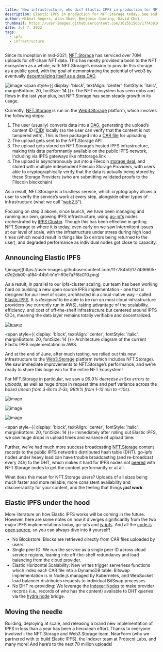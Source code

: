 ```yaml
---
title: 'New infrastructure, who dis? Elastic IPFS in production for NFT.Storage'
description: Elastic IPFS in production for NFT.Storage today. See and feel the difference!
author: Mikeal Rogers, Alan Shaw, Benjamin Goering, David Choi
thumbnail: https://user-images.githubusercontent.com/102551503/177439167-7f94f062-0c4b-4055-b461-7edf24468294.png
date: Jul 7, 2022
tags:
  - ipfs
  - infrastructure
---
```


Since its inception in mid-2021, [NFT.Storage](http://NFT.Storage) has serviced over 70M uploads for off-chain NFT data. This has mostly provided a boon to the NFT ecosystem as a whole, with NFT.Storage’s mission to provide this storage as a public good, with the goal of demonstrating the potential of web3 by eventually [decentralizing itself as a data DAO](https://nft.storage/blog/post/2022-01-20-decentralizing-nft-storage/).

![image](https://user-images.githubusercontent.com/11778450/177436535-4c010006-b9b5-46ba-ac52-375fb5a74e9e.png)
<span style={{ display: 'block', textAlign: 'center', fontStyle: 'italic', marginBottom: 20, fontSize: 14 }}>
  The NFT ecosystem has seen ebbs and flows in the last year plus, but NFT.Storage has seen steady growth in its usage.
</span>

Currently, [NFT.Storage](http://NFT.Storage) is run on the [Web3.Storage](http://Web3.Storage) platform, which involves the following steps:

1. The user (usually) converts data into a [DAG](https://docs.ipfs.io/concepts/merkle-dag/), generating the upload’s content ID ([CID](https://docs.ipfs.io/concepts/content-addressing/)) locally (so the user can verify that the content is not tampered with). This is then packaged into a [CAR file](https://ipld.io/specs/transport/car/) for uploading
2. The upload gets sent to the NFT.Storage API
3. The upload gets stored on NFT.Storage’s hosted IPFS infrastructure, making this data performantly available on the public IPFS network, including via IPFS gateways like nftstorage.link
4. The upload is asynchronously put into a Filecoin [storage deal](https://filecoin.io/blog/posts/how-storage-and-retrieval-deals-work-on-filecoin/), and stored with multiple independent Filecoin Storage Providers, with users able to cryptographically verify that the data is actually being stored by these Storage Providers (who are submitting validated proofs to the Filecoin blockchain)

As a result, NFT.Storage is a trustless service, which cryptography allows a user to verify the service’s work at every step, alongside other types of infrastructure (what we call “[web2.5](https://nft.storage/blog/post/2022-02-21-use-web3-to-speed-up-web2/)”).

Focusing on step 3 above, since launch, we have been managing and running our own, growing IPFS infrastructure, using [go-ipfs](https://github.com/ipfs/go-ipfs) nodes orchestrated by [IPFS Cluster](https://ipfscluster.io/). Though this has been effective in getting NFT.Storage to where it is today, even early on we saw intermittent issues at our level of scale, with the infrastructure under stress during high load times (which would result in things like 5xx errors being returned to the user), and degraded performance as individual nodes got close to capacity. 

## Announcing Elastic IPFS

<div style={{ display: 'flex', justifyContent: 'center', maxWidth: '150px', margin: '0 auto 1rem' }}>
  ![image](https://user-images.githubusercontent.com/11778450/177436605-d7d2db00-a184-44b1-b1e1-90e7a7f8c010.png)
</div>

As a result, in parallel to our ipfs-cluster scaling, our team has been working hard on building a new open source IPFS implementation - one that is designed for our level of scale, architected in a cloud-native way - called [Elastic IPFS](https://github.com/elastic-ipfs/elastic-ipfs). It is *designed* to be able to be run on most cloud infrastructure providers (we currently run in AWS), taking advantage of the scalability, efficiency, and cost of off-the-shelf infrastructure but centered around IPFS CIDs, meaning the data layer remains totally verifiable and decentralized.

<a href="https://user-images.githubusercontent.com/11778450/177436641-9f8b717d-40dd-4e09-9c09-1ae7feb17792.png" target="_blank">![image](https://user-images.githubusercontent.com/11778450/177436641-9f8b717d-40dd-4e09-9c09-1ae7feb17792.png)</a>

<span style={{ display: 'block', textAlign: 'center', fontStyle: 'italic', marginBottom: 20, fontSize: 14 }}>
  Architecture diagram of the current Elastic IPFS implementation in AWS.
</span>

And at the end of June, after much testing, we rolled out this new infrastructure to the [Web3.Storage](http://Web3.Storage) platform (which includes NFT.Storage). We saw immediate improvements to NFT.Storage’s performance, and we’re ready to share this huge win for the entire NFT Ecosystem!

For NFT.Storage in particular, we saw a <em>99.9% decrease in 5xx errors to uploads</em>, as well as huge drops in request time and perf variance across the board (<em>mean from 3-8s to 2-3s, 99th% from 1-10 min to \<10s</em>).

![image](https://user-images.githubusercontent.com/1189523/177662933-40451acb-becb-4a52-a1d2-c066f33da352.png)

![image](https://user-images.githubusercontent.com/1189523/177662931-53164a40-f70b-49ec-bd6f-f3db7d7a9815.png)

![image](https://user-images.githubusercontent.com/1189523/177662927-d19c1519-b081-40df-b90f-a297f1a9f850.png)

<span style={{ display: 'block', textAlign: 'center', fontStyle: 'italic', marginBottom: 20, fontSize: 14 }}>
  Immediately after rolling out Elastic IPFS, we saw huge drops in upload times and variance of upload time.
</span>

Further, we’ve had much more success broadcasting [NFT.Storage](http://NFT.Storage) content records to the public IPFS network’s distributed hash table (DHT). go-ipfs nodes under heavy load can have trouble broadcasting (and re-broadcast every 24h)  to the DHT, which makes it hard for IPFS nodes not [peered](https://docs.ipfs.io/how-to/peering-with-content-providers/) with NFT.Storage nodes to get the content performantly or at all.

What does this mean for NFT.Storage users? Uploads of all sizes being much faster and more reliable, more consistent availability and discoverability for your content, and the feeling that things ***just work***.

## Elastic IPFS under the hood

More literature on how Elastic IPFS works will be coming in the future. However, here are some notes on how it diverges significantly from the two major IPFS implementations today, go-ipfs and [js-ipfs](https://js.ipfs.io/). And all the [code is open source](https://github.com/ipfs-elastic-provider), so you can always dive into it yourself!

- No Blockstore: Blocks are retrieved directly from CAR files uploaded by users.
- Single peer ID: We run the service as a single peer ID across cloud service regions, leaning into off-the-shelf redundancy and load balancing from the cloud provider.
- Elastic Horizontal Scalability: New writes trigger serverless functions which index each CAR file into a DynamoDB table. Bitswap implementation is in Node.js managed by Kubernetes, and WebSocket load balancer distributes requests to individual BitSwap processes.
- No DHT re-providing: We leverage the [Indexer Nodes](https://filecoin.io/blog/posts/introducing-the-network-indexer/) to make provider records (i.e., records of who has the content) available to DHT queries via the [hydra node](https://github.com/libp2p/hydra-booster) bridge.

## Moving the needle

Building, deploying at scale, and releasing a brand new implementation of IPFS in less than a year has been a herculean effort. Thanks to everyone involved - the NFT.Storage and Web3.Storage team, NearForm (who we partnered with to build Elastic IPFS), the Indexer team at Protocol Labs, and many more! And here’s to the next 70 million uploads!
